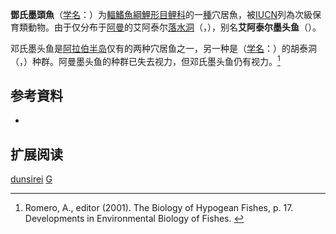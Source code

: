 {{Speciesbox
| name = 鄧氏墨頭魚
| status = VU
| status_system = IUCN3.1
| image = 
| genus = Garra
| species = dunsirei
| authority = [[Banister|Banister]], 1987
| synonyms = 
}}

'''鄧氏墨頭魚'''（[[学名|学名]]：{{lang|la|''Garra dunsirei''}}）为[[輻鰭魚綱|輻鰭魚綱]][[鯉形目|鯉形目]][[鲤科|鲤科]]的一[[種|種]]穴居魚，被[[IUCN|IUCN]]列為次級保育類動物。由于仅分布于[[阿曼|阿曼]]的艾阿泰尔[[落水洞|落水洞]]（{{lang|la|Ţawī A‘atayr}}，{{lang-en|Tawi Atair Sinkhole}}），别名'''艾阿泰尔墨头鱼'''（{{lang|en|Tawi Atair garra}}）。

邓氏墨头鱼是[[阿拉伯半岛|阿拉伯半岛]]仅有的两种穴居鱼之一，另一种是{{le|阿曼墨头鱼|Garra barreimiae}}（[[学名|学名]]：{{lang|la|''Garra barreimiae''}}）的胡泰洞（{{lang|la|Kahf al Hūtah}}，{{lang-en|Al Hoota Cave}}）种群。阿曼墨头鱼的{{le|胡泰洞|Al Hoota Cave}}种群已失去视力，但邓氏墨头鱼仍有视力。<ref>Romero, A., editor (2001). The Biology of Hypogean Fishes, p. 17. Developments in Environmental Biology of Fishes. {{ISBN|978-1402000768}}</ref>

== 参考資料 ==
{{Reflist}}
*{{FishBase_species|genus=Garra|species=dunsirei|year=2011|month=12}}

== 扩展阅读 ==
{{refbegin}}
{{wikispecies-inline|Garra dunsirei|鄧氏墨頭魚}}
{{refend}}
{{Taxonbar|from=Q305826}}

[[Category:墨头鱼属|dunsirei]]
[[Category:1987年描述的魚類|G]]


{{鯉形目小作品}}